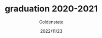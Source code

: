 ---
slug: "graduation-2020-2021"
title: "graduation 2020-2021"
description: ""
author: "Goldenstate"
date: "2022/11/23"
---